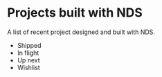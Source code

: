 
# Projects built with NDS

A list of recent project designed and built with NDS.

- Shipped
- In flight
- Up next
- Wishlist
